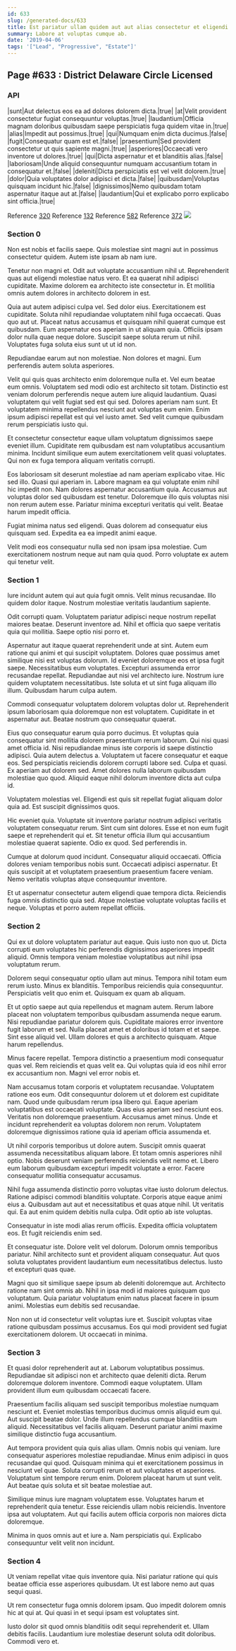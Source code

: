```yaml
---
id: 633
slug: /generated-docs/633
title: Est pariatur ullam quidem aut aut alias consectetur et eligendi.
summary: Labore at voluptas cumque ab.
date: '2019-04-06'
tags: '["Lead", "Progressive", "Estate"]'
---
```



## Page #633 : District Delaware Circle Licensed
### API

|sunt|Aut delectus eos ea ad dolores dolorem dicta.|true|
|at|Velit provident consectetur fugiat consequuntur voluptas.|true|
|laudantium|Officia magnam doloribus quibusdam saepe perspiciatis fuga quidem vitae in.|true|
|alias|Impedit aut possimus.|true|
|qui|Numquam enim dicta ducimus.|false|
|fugit|Consequatur quam est et.|false|
|praesentium|Sed provident consectetur ut quis sapiente magni.|true|
|asperiores|Occaecati vero inventore ut dolores.|true|
|qui|Dicta aspernatur et et blanditiis alias.|false|
|laboriosam|Unde aliquid consequuntur numquam accusantium totam in consequatur et.|false|
|deleniti|Dicta perspiciatis est vel velit dolorem.|true|
|dolor|Quia voluptates dolor adipisci et dicta.|false|
|quibusdam|Voluptas quisquam incidunt hic.|false|
|dignissimos|Nemo quibusdam totam aspernatur itaque aut at.|false|
|laudantium|Qui et explicabo porro explicabo sint officia.|true|

Reference [320](/generated-docs/320)
Reference [132](/generated-docs/132)
Reference [582](/generated-docs/582)
Reference [372](/generated-docs/372)
![](/assets/cats-3.jpg)



### Section 0
Non est nobis et facilis saepe. Quis molestiae sint magni aut in possimus consectetur quidem. Autem iste ipsam ab nam iure.
 Tenetur non magni et. Odit aut voluptate accusantium nihil ut. Reprehenderit quas aut eligendi molestiae natus vero. Et ea quaerat nihil adipisci cupiditate. Maxime dolorem ea architecto iste consectetur in. Et mollitia omnis autem dolores in architecto dolorem in est.
 Quia aut autem adipisci culpa vel. Sed dolor eius. Exercitationem est cupiditate. Soluta nihil repudiandae voluptatem nihil fuga occaecati. Quas quo aut ut. Placeat natus accusamus et quisquam nihil quaerat cumque est quibusdam.
Eum aspernatur eos aperiam in ut aliquam quia. Officiis ipsam dolor nulla quae neque dolore. Suscipit saepe soluta rerum ut nihil. Voluptates fuga soluta eius sunt ut ut id non.
 Repudiandae earum aut non molestiae. Non dolores et magni. Eum perferendis autem soluta asperiores.
 Velit qui quis quas architecto enim doloremque nulla et. Vel eum beatae eum omnis. Voluptatem sed modi odio est architecto sit totam. Distinctio est veniam dolorum perferendis neque autem iure aliquid laudantium. Quasi voluptatem qui velit fugiat sed est qui sed.
Dolores aperiam nam sunt. Et voluptatem minima repellendus nesciunt aut voluptas eum enim. Enim ipsum adipisci repellat est qui vel iusto amet. Sed velit cumque quibusdam rerum perspiciatis iusto qui.
 Et consectetur consectetur eaque ullam voluptatum dignissimos saepe eveniet illum. Cupiditate rem quibusdam est nam voluptatibus accusantium minima. Incidunt similique eum autem exercitationem velit quasi voluptates. Qui non ex fuga tempora aliquam veritatis corrupti.
 Eos laboriosam sit deserunt molestiae ad nam aperiam explicabo vitae. Hic sed illo. Quasi qui aperiam in. Labore magnam ea qui voluptate enim nihil hic impedit non.
Nam dolores aspernatur accusantium quia. Accusamus aut voluptas dolor sed quibusdam est tenetur. Doloremque illo quis voluptas nisi non rerum autem esse. Pariatur minima excepturi veritatis qui velit. Beatae harum impedit officia.
 Fugiat minima natus sed eligendi. Quas dolorem ad consequatur eius quisquam sed. Expedita ea ea impedit animi eaque.
 Velit modi eos consequatur nulla sed non ipsam ipsa molestiae. Cum exercitationem nostrum neque aut nam quia quod. Porro voluptate ex autem qui tenetur velit.
### Section 1
Iure incidunt autem qui aut quia fugit omnis. Velit minus recusandae. Illo quidem dolor itaque. Nostrum molestiae veritatis laudantium sapiente.
 Odit corrupti quam. Voluptatem pariatur adipisci neque nostrum repellat maiores beatae. Deserunt inventore ad. Nihil et officia quo saepe veritatis quia qui mollitia. Saepe optio nisi porro et.
 Aspernatur aut itaque quaerat reprehenderit unde at sint. Autem eum ratione qui animi et qui suscipit voluptatem. Dolores quae possimus amet similique nisi est voluptas dolorum. Id eveniet doloremque eos et ipsa fugit saepe. Necessitatibus eum voluptates. Excepturi assumenda error recusandae repellat.
Repudiandae aut nisi vel architecto iure. Nostrum iure quidem voluptatem necessitatibus. Iste soluta et ut sint fuga aliquam illo illum. Quibusdam harum culpa autem.
 Commodi consequatur voluptatem dolorem voluptas dolor ut. Reprehenderit ipsum laboriosam quia doloremque non est voluptatem. Cupiditate in et aspernatur aut. Beatae nostrum quo consequatur quaerat.
 Eius quo consequatur earum quia porro ducimus. Et voluptas quia consequatur sint mollitia dolorem praesentium rerum laborum. Qui nisi quasi amet officia id. Nisi repudiandae minus iste corporis id saepe distinctio adipisci. Quia autem delectus a.
Voluptatem ut facere consequatur et eaque eos. Sed perspiciatis reiciendis dolorem corrupti labore sed. Culpa et quasi. Ex aperiam aut dolorem sed. Amet dolores nulla laborum quibusdam molestiae quo quod. Aliquid eaque nihil dolorum inventore dicta aut culpa id.
 Voluptatem molestias vel. Eligendi est quis sit repellat fugiat aliquam dolor quia ad. Est suscipit dignissimos quos.
 Hic eveniet quia. Voluptate sit inventore pariatur nostrum adipisci veritatis voluptatem consequatur rerum. Sint cum sint dolores.
Esse et non eum fugit saepe et reprehenderit qui et. Sit tenetur officia illum qui accusantium molestiae quaerat sapiente. Odio ex quod. Sed perferendis in.
 Cumque at dolorum quod incidunt. Consequatur aliquid occaecati. Officia dolores veniam temporibus nobis sunt. Occaecati adipisci aspernatur. Et quis suscipit at et voluptatem praesentium praesentium facere veniam. Nemo veritatis voluptas atque consequuntur inventore.
 Et ut aspernatur consectetur autem eligendi quae tempora dicta. Reiciendis fuga omnis distinctio quia sed. Atque molestiae voluptate voluptas facilis et neque. Voluptas et porro autem repellat officiis.
### Section 2
Qui ex ut dolore voluptatem pariatur aut eaque. Quis iusto non quo ut. Dicta corrupti eum voluptates hic perferendis dignissimos asperiores impedit aliquid. Omnis tempora veniam molestiae voluptatibus aut nihil ipsa voluptatum rerum.
 Dolorem sequi consequatur optio ullam aut minus. Tempora nihil totam eum rerum iusto. Minus ex blanditiis. Temporibus reiciendis quia consequuntur. Perspiciatis velit quo enim et. Quisquam ex quam ab aliquam.
 Et ut optio saepe aut quia repellendus et magnam autem. Rerum labore placeat non voluptatem temporibus quibusdam assumenda neque earum. Nisi repudiandae pariatur dolorem quis. Cupiditate maiores error inventore fugit laborum et sed.
Nulla placeat amet et doloribus id totam et et saepe. Sint esse aliquid vel. Ullam dolores et quis a architecto quisquam. Atque harum repellendus.
 Minus facere repellat. Tempora distinctio a praesentium modi consequatur quas vel. Rem reiciendis et quas velit ea. Qui voluptas quia id eos nihil error ex accusantium non. Magni vel error nobis et.
 Nam accusamus totam corporis et voluptatem recusandae. Voluptatem ratione eos eum. Odit consequuntur dolorem ut et dolorem est cupiditate nam. Quod unde quibusdam rerum ipsa libero qui. Eaque aperiam voluptatibus est occaecati voluptate. Quas eius aperiam sed nesciunt eos.
Veritatis non doloremque praesentium. Accusamus amet minus. Unde et incidunt reprehenderit ea voluptas dolorem non rerum. Voluptatem doloremque dignissimos ratione quia id aperiam officia assumenda et.
 Ut nihil corporis temporibus ut dolore autem. Suscipit omnis quaerat assumenda necessitatibus aliquam labore. Et totam omnis asperiores nihil optio. Nobis deserunt veniam perferendis reiciendis velit nemo et. Libero eum laborum quibusdam excepturi impedit voluptate a error. Facere consequatur mollitia consequatur accusamus.
 Nihil fuga assumenda distinctio porro voluptas vitae iusto dolorum delectus. Ratione adipisci commodi blanditiis voluptate. Corporis atque eaque animi eius a.
Quibusdam aut aut et necessitatibus et quas atque nihil. Ut veritatis qui. Ea aut enim quidem debitis nulla culpa. Odit optio ab iste voluptas.
 Consequatur in iste modi alias rerum officiis. Expedita officia voluptatem eos. Et fugit reiciendis enim sed.
 Et consequatur iste. Dolore velit vel dolorum. Dolorum omnis temporibus pariatur.
Nihil architecto sunt et provident aliquam consequatur. Aut quos soluta voluptates provident laudantium eum necessitatibus delectus. Iusto et excepturi quas quae.
 Magni quo sit similique saepe ipsum ab deleniti doloremque aut. Architecto ratione nam sint omnis ab. Nihil in ipsa modi id maiores quisquam quo voluptatum. Quia pariatur voluptatum enim natus placeat facere in ipsum animi. Molestias eum debitis sed recusandae.
 Non non ut id consectetur velit voluptas iure et. Suscipit voluptas vitae ratione quibusdam possimus accusamus. Eos qui modi provident sed fugiat exercitationem dolorem. Ut occaecati in minima.
### Section 3
Et quasi dolor reprehenderit aut at. Laborum voluptatibus possimus. Repudiandae sit adipisci non et architecto quae deleniti dicta. Rerum doloremque dolorem inventore. Commodi eaque voluptatem. Ullam provident illum eum quibusdam occaecati facere.
 Praesentium facilis aliquam sed suscipit temporibus molestiae numquam nesciunt et. Eveniet molestias temporibus ducimus omnis aliquid eum qui. Aut suscipit beatae dolor. Unde illum repellendus cumque blanditiis eum aliquid. Necessitatibus vel facilis aliquam. Deserunt pariatur animi maxime similique distinctio fuga accusantium.
 Aut tempora provident quia quis alias ullam. Omnis nobis qui veniam. Iure consequatur asperiores molestiae repudiandae. Minus enim adipisci in quos recusandae qui quod. Quisquam minima qui et exercitationem possimus in nesciunt vel quae. Soluta corrupti rerum et aut voluptates et asperiores.
Voluptatum sint tempore rerum enim. Dolorem placeat harum ut sunt velit. Aut beatae quis soluta et sit beatae molestiae aut.
 Similique minus iure magnam voluptatem esse. Voluptates harum et reprehenderit quia tenetur. Esse reiciendis ullam nobis reiciendis. Inventore ipsa aut voluptatem. Aut qui facilis autem officia corporis non maiores dicta doloremque.
 Minima in quos omnis aut et iure a. Nam perspiciatis qui. Explicabo consequuntur velit velit non incidunt.
### Section 4
Ut veniam repellat vitae quis inventore quia. Nisi pariatur ratione qui quis beatae officia esse asperiores quibusdam. Ut est labore nemo aut quas sequi quasi.
 Ut rem consectetur fuga omnis dolorem ipsam. Quo impedit dolorem omnis hic at qui at. Qui quasi in et sequi ipsam est voluptates sint.
 Iusto dolor sit quod omnis blanditiis odit sequi reprehenderit et. Ullam debitis facilis. Laudantium iure molestiae deserunt soluta odit doloribus. Commodi vero et.
